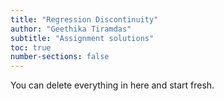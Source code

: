 ```yaml
---
title: "Regression Discontinuity"
author: "Geethika Tiramdas"
subtitle: "Assignment solutions"
toc: true
number-sections: false
---
```


::: callout-note
You can delete everything in here and start fresh.
:::